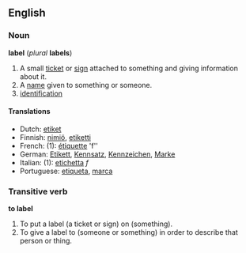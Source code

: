 ==English==
===Noun===
'''label''' (''plural'' '''labels''')

#A small [[ticket]] or [[sign]] attached to something and giving information about it.
#A [[name]] given to something or someone.
#[[identification]] <!--???-->

====Translations====
*Dutch: [[etiket]]
*Finnish: [[nimiö]], [[etiketti]]
*French: (1): [[étiquette]] 'f''
*German: [[Etikett]], [[Kennsatz]], [[Kennzeichen]], [[Marke]]
*Italian: (1): [[etichetta]] ''f''
*Portuguese: [[etiqueta]], [[marca]]

===Transitive verb===
'''to label'''

#To put a label (a ticket or sign) on (something).
#To give a label to (someone or something) in order to describe that person or thing.